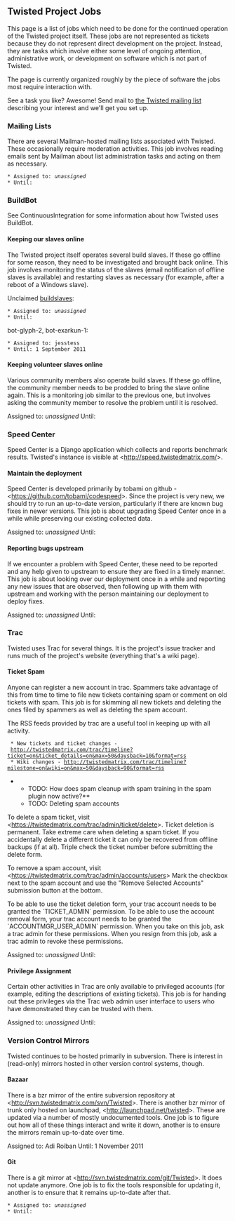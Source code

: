 == Twisted Project Jobs ==

This page is a list of jobs which need to be done for the continued operation of the Twisted project itself.  These jobs are not represented as tickets because they do not represent direct development on the project.  Instead, they are tasks which involve either some level of ongoing attention, administrative work, or development on software which is not part of Twisted.

The page is currently organized roughly by the piece of software the jobs most require interaction with.

See a task you like? Awesome! Send mail to [http://twistedmatrix.com/cgi-bin/mailman/listinfo/twisted-python the Twisted mailing list] describing your interest and we'll get you set up.

=== Mailing Lists ===

There are several Mailman-hosted mailing lists associated with Twisted.  These occasionally require moderation activities.  This job involves reading emails sent by Mailman about list administration tasks and acting on them as necessary.

 * Assigned to: ''unassigned''
 * Until:

=== BuildBot ===

See ContinuousIntegration for some information about how Twisted uses BuildBot.  

==== Keeping our slaves online ====

The Twisted project itself operates several build slaves.  If these go offline for some reason, they need to be investigated and brought back online.  This job involves monitoring the status of the slaves (email notification of offline slaves is available) and restarting slaves as necessary (for example, after a reboot of a Windows slave).

Unclaimed [http://buildbot.twistedmatrix.com/buildslaves buildslaves]:
 * Assigned to: ''unassigned''
 * Until: 

bot-glyph-2, bot-exarkun-1:
 * Assigned to: jesstess
 * Until: 1 September 2011

==== Keeping volunteer slaves online ====

Various community members also operate build slaves.  If these go offline, the community member needs to be prodded to bring the slave online again.  This is a monitoring job similar to the previous one, but involves asking the community member to resolve the problem until it is resolved.

Assigned to: ''unassigned''
Until: 

=== Speed Center ===

Speed Center is a Django application which collects and reports benchmark results.  Twisted's instance is visible at <http://speed.twistedmatrix.com/>.

==== Maintain the deployment ====

Speed Center is developed primarily by tobami on github - <https://github.com/tobami/codespeed>.  Since the project is very new, we should try to run an up-to-date version, particularly if there are known bug fixes in newer versions.  This job is about upgrading Speed Center once in a while while preserving our existing collected data.

Assigned to: ''unassigned''
Until: 

==== Reporting bugs upstream ====

If we encounter a problem with Speed Center, these need to be reported and any help given to upstream to ensure they are fixed in a timely manner.  This job is about looking over our deployment once in a while and reporting any new issues that are observed, then following up with them with upstream and working with the person maintaining our deployment to deploy fixes.

Assigned to: ''unassigned''
Until: 

=== Trac ===

Twisted uses Trac for several things.  It is the project's issue tracker and runs much of the project's website (everything that's a wiki page).

==== Ticket Spam ====

Anyone can register a new account in trac.
Spammers take advantage of this from time to time to file new tickets containing spam or comment on old tickets with spam.
This job is for skimming all new tickets and deleting the ones filed by spammers as well as deleting the spam account.

The RSS feeds provided by trac are a useful tool in keeping up with all activity.
  * New tickets and ticket changes - http://twistedmatrix.com/trac/timeline?ticket=on&ticket_details=on&max=50&daysback=10&format=rss
  * Wiki changes - http://twistedmatrix.com/trac/timeline?milestone=on&wiki=on&max=50&daysback=90&format=rss

**TODO: How does spam cleanup with spam training in the spam plugin now active?**
**TODO: Deleting spam accounts 

To delete a spam ticket, visit <https://twistedmatrix.com/trac/admin/ticket/delete>.
Ticket deletion is permanent.
Take extreme care when deleting a spam ticket.
If you accidentally delete a different ticket it can only be recovered from offline backups (if at all).
Triple check the ticket number before submitting the delete form.

To remove a spam account, visit <https://twistedmatrix.com/trac/admin/accounts/users>
Mark the checkbox next to the spam account and use the "Remove Selected Accounts" submission button at the bottom.

To be able to use the ticket deletion form, your trac account needs to be granted the `TICKET_ADMIN` permission.
To be able to use the account removal form, your trac account needs to be granted the `ACCOUNTMGR_USER_ADMIN` permission.
When you take on this job, ask a trac admin for these permissions.
When you resign from this job, ask a trac admin to revoke these permissions.

Assigned to: ''unassigned''
Until: 

==== Privilege Assignment ====

Certain other activities in Trac are only available to privileged accounts (for example, editing the descriptions of existing tickets).  This job is for handing out these privileges via the Trac web admin user interface to users who have demonstrated they can be trusted with them.

Assigned to: ''unassigned''
Until: 

=== Version Control Mirrors ===

Twisted continues to be hosted primarily in subversion.  There is interest in (read-only) mirrors hosted in other version control systems, though.

==== Bazaar ====

There is a bzr mirror of the entire subversion repository at <http://svn.twistedmatrix.com/svn/Twisted>.  There is another bzr mirror of trunk only hosted on launchpad, <http://launchpad.net/twisted>.  These are updated via a number of mostly undocumented tools.  One job is to figure out how all of these things interact and write it down, another is to ensure the mirrors remain up-to-date over time.

Assigned to: Adi Roiban
Until: 1 November 2011

==== Git ====

There is a git mirror at <http://svn.twistedmatrix.com/git/Twisted>.  It does not update anymore.  One job is to fix the tools responsible for updating it, another is to ensure that it remains up-to-date after that.

 * Assigned to: ''unassigned''
 * Until:
